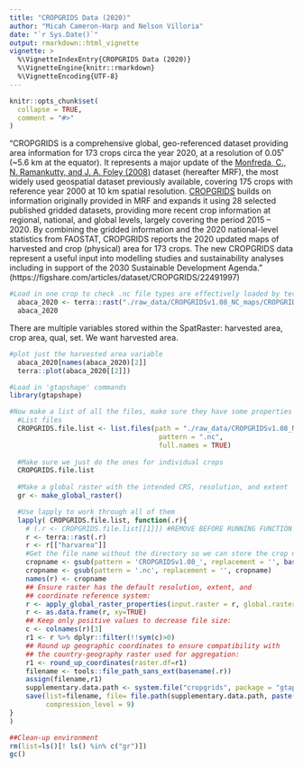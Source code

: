 ```yaml
---
title: "CROPGRIDS Data (2020)"
author: "Micah Cameron-Harp and Nelson Villoria"
date: "`r Sys.Date()`"
output: rmarkdown::html_vignette
vignette: >
  %\VignetteIndexEntry{CROPGRIDS Data (2020)}
  %\VignetteEngine{knitr::rmarkdown}
  %\VignetteEncoding{UTF-8}
---
```


```r
knitr::opts_chunk$set(
  collapse = TRUE,
  comment = "#>"
)
```

"CROPGRIDS is a comprehensive global, geo-referenced dataset providing area information for 173 crops circa the year 2020, at a resolution of 0.05˚ (~5.6 km at the equator). It represents a major update of the [Monfreda, C., N. Ramankutty, and J. A. Foley (2008)](https://doi.org/10.1029/2007GB002947) dataset (hereafter MRF), the most widely used geospatial dataset previously available, covering 175 crops with reference year 2000 at 10 km spatial resolution. [CROPGRIDS](https://doi.org/10.1038/s41597-024-03247-7) builds on information originally provided in MRF and expands it using 28 selected published gridded datasets, providing more recent crop information at regional, national, and global levels, largely covering the period 2015 – 2020. By combining the gridded information and the 2020 national-level statistics from FAOSTAT, CROPGRIDS reports the 2020 updated maps of harvested and crop (physical) area for 173 crops. The new CROPGRIDS data represent a useful input into modelling studies and sustainability analyses including in support of the 2030 Sustainable Development Agenda." (https://figshare.com/articles/dataset/CROPGRIDS/22491997)

```r
#Load in one crop to check .nc file types are effectively loaded by terra package.
  abaca_2020 <- terra::rast("./raw_data/CROPGRIDSv1.08_NC_maps/CROPGRIDSv1.08_abaca.nc")
  abaca_2020
```
There are multiple variables stored within the SpatRaster: harvested area, crop area, qual, set. We want harvested area. 

```r
#plot just the harvested area variable
  abaca_2020[names(abaca_2020)[2]]
  terra::plot(abaca_2020[[2]])
```
```r
#Load in 'gtapshape' commands
library(gtapshape)

#Now make a list of all the files, make sure they have some properties as current data, and save as dataframes in .rda format. 
  #List files
  CROPGRIDS.file.list <- list.files(path = "./raw_data/CROPGRIDSv1.08_NC_maps/",
                                     pattern = ".nc",
                                     full.names = TRUE)
  
  #Make sure we just do the ones for individual crops
  CROPGRIDS.file.list
  
  #Make a global raster with the intended CRS, resolution, and extent
  gr <- make_global_raster()

  #Use lapply to work through all of them
  lapply( CROPGRIDS.file.list, function(.r){
    # (.r <- CROPGRIDS.file.list[[1]]) #REMOVE BEFORE RUNNING FUNCTION
    r <- terra::rast(.r)
    r <- r[["harvarea"]]
    #Get the file name without the directory so we can store the crop name
    cropname <- gsub(pattern = 'CROPGRIDSv1.08_', replacement = '', basename(.r))
    cropname <- gsub(pattern = '.nc', replacement = '', cropname)
    names(r) <- cropname
    ## Ensure raster has the default resolution, extent, and
    ## coordinate reference system:
    r <- apply_global_raster_properties(input.raster = r, global.raster = gr)
    r <- as.data.frame(r, xy=TRUE)
    ## Keep only positive values to decrease file size:
    c <- colnames(r)[3]
    r1 <- r %>% dplyr::filter(!!sym(c)>0)
    ## Round up geographic coordinates to ensure compatibility with
    ## the country-geography raster used for aggregation:
    r1 <- round_up_coordinates(raster.df=r1)
    filename <- tools::file_path_sans_ext(basename(.r))
    assign(filename,r1)
    supplementary.data.path <- system.file("cropgrids", package = "gtapshape")
    save(list=filename, file= file.path(supplementary.data.path, paste(filename,".rda",sep="")), compress = "xz",
         compression_level = 9)
}
)

##Clean-up environment
rm(list=ls()[! ls() %in% c("gr")])
gc()
```
